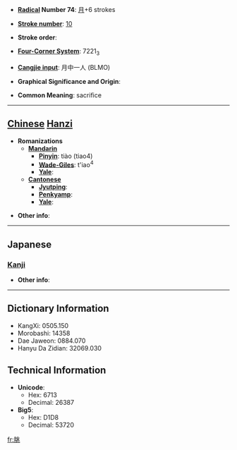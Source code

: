 * '''[[Wiktionary:Chinese radical index| Radical]] Number 74''': [[Wiktionary:Chinese radical index 月|月]]+6 strokes

* '''[[Wiktionary:Chinese total strokes index|Stroke number]]''': [[Wiktionary:Chinese total strokes index 10|10]]

* '''Stroke order''': 

* '''[[Wiktionary:Chinese four corner index|Four-Corner System]]''': 7221<sub>3</sub>

* '''[[Wiktionary:Chinese Cangjie index|Cangjie input]]''': 月中一人 (BLMO)

* '''Graphical Significance and Origin''': 

* '''Common Meaning''': sacrifice

----

== [[Chinese]] [[Hanzi]] ==

* '''Romanizations'''
** '''[[Mandarin]]'''
*** '''[[Pinyin]]''': tiào (tiao4)
*** '''[[Wade-Giles]]''': t'iao<sup>4</sup>
*** '''[[Yale]]''': 
** '''[[Cantonese]]'''
*** '''[[Jyutping]]''':
*** '''[[Penkyamp]]''': 
*** '''[[Yale]]''': 

* '''Other info''': 

----

==Japanese==
===[[Kanji]]===
{{kanji|on readings=[[ちょう]] (chō)|kun readings=}}

* '''Other info''':  

----

== Dictionary Information ==

* KangXi: 0505.150
* Morobashi: 14358
* Dae Jaweon: 0884.070
* Hanyu Da Zidian: 32069.030

== Technical Information ==

* '''Unicode''':
** Hex: 6713
** Decimal: 26387
* '''Big5''':
** Hex: D1D8
** Decimal: 53720

[[fr:朓]]